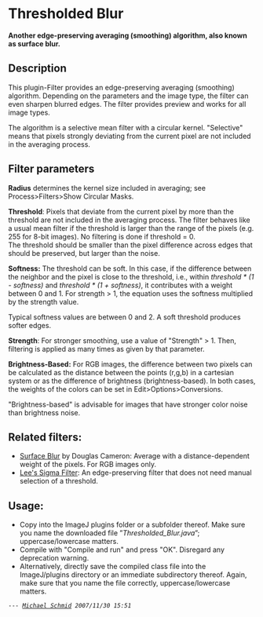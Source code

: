 = Thresholded Blur =

'''Another edge-preserving averaging (smoothing) algorithm, also known as surface blur.'''

== Description ==

This plugin-Filter provides an edge-preserving averaging (smoothing) algorithm. Depending on the parameters and the image type, the filter can even sharpen blurred edges. The filter provides preview and works for all image types.

The algorithm is a selective mean filter with a circular kernel. "Selective" means that pixels strongly deviating from the current pixel are not included in the averaging process.

{{:plugin:filter:thresholded_blur:thresholded_blur_example.jpg|Thresholded Blur Screenshot}}

== Filter parameters ==

'''Radius''' determines the kernel size included in averaging; see Process>Filters>Show Circular Masks.

'''Threshold''': Pixels that deviate from the current pixel by more than the threshold are not included in the averaging process. The filter behaves like a usual mean filter if the threshold is larger than the range of the pixels (e.g. 255 for 8-bit images). No filtering is done if threshold = 0.<br />The threshold should be smaller than the pixel difference across edges that should be preserved, but larger than the noise.

'''Softness:''' The threshold can be soft. In this case, if the difference between the neighbor and the pixel is close to the threshold, i.e., within ''threshold * (1 - softness)'' and ''threshold * (1 + softness)'', it contributes with a weight between 0 and 1. For strength > 1, the equation uses the softness multiplied by the strength value.

Typical softness values are between 0 and 2. A soft threshold produces softer edges.

'''Strength''': For stronger smoothing, use a value of "Strength" > 1. Then, filtering is applied as many times as given by that parameter.

'''Brightness-Based:''' For RGB images, the difference between two pixels can be calculated as the distance between the points (r,g,b) in a cartesian system or as the difference of brightness (brightness-based). In both cases, the weights of the colors can be set in Edit>Options>Conversions.

"Brightness-based" is advisable for images that have stronger color noise than brightness noise.

== Related filters: ==

* [[plugin:filter:surface_blur:start|Surface Blur]] by Douglas Cameron: Average with a distance-dependent weight of the pixels. For RGB images only.
* [[http://rsb.info.nih.gov/ij/plugins/sigma-filter.html|Lee's Sigma Filter]]: An edge-preserving filter that does not need manual selection of a threshold.

== Usage: ==

* Copy {{:plugin:filter:thresholded_blur:thresholded_blur.java|Thresholded_Blur.java}} into the ImageJ plugins folder or a subfolder thereof. Make sure you name the downloaded file ”''Thresholded_Blur.java''”; uppercase/lowercase matters.
* Compile with "Compile and run" and press "OK". Disregard any deprecation warning.
* Alternatively, directly save the compiled class file {{:plugin:filter:thresholded_blur:thresholded_blur.class|Thresholded_Blur.class}} into the ImageJ/plugins directory or an immediate subdirectory thereof. Again, make sure that you name the file correctly, uppercase/lowercase matters.

 --- ''[[:users:schmid|Michael Schmid]] 2007/11/30 15:51''

